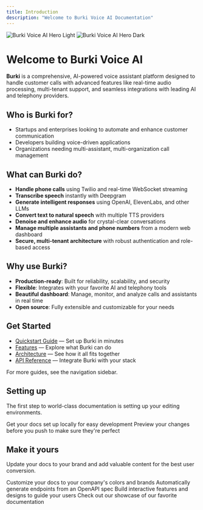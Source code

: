 ```yaml
---
title: Introduction
description: "Welcome to Burki Voice AI Documentation"
---
```


<img
  className="block dark:hidden"
  src="/images/hero-light.png"
  alt="Burki Voice AI Hero Light"
/>
<img
  className="hidden dark:block"
  src="/images/hero-dark.png"
  alt="Burki Voice AI Hero Dark"
/>

# Welcome to Burki Voice AI

**Burki** is a comprehensive, AI-powered voice assistant platform designed to handle customer calls with advanced features like real-time audio processing, multi-tenant support, and seamless integrations with leading AI and telephony providers.

## Who is Burki for?
- Startups and enterprises looking to automate and enhance customer communication
- Developers building voice-driven applications
- Organizations needing multi-assistant, multi-organization call management

## What can Burki do?
- **Handle phone calls** using Twilio and real-time WebSocket streaming
- **Transcribe speech** instantly with Deepgram
- **Generate intelligent responses** using OpenAI, ElevenLabs, and other LLMs
- **Convert text to natural speech** with multiple TTS providers
- **Denoise and enhance audio** for crystal-clear conversations
- **Manage multiple assistants and phone numbers** from a modern web dashboard
- **Secure, multi-tenant architecture** with robust authentication and role-based access

## Why use Burki?
- **Production-ready**: Built for reliability, scalability, and security
- **Flexible**: Integrates with your favorite AI and telephony tools
- **Beautiful dashboard**: Manage, monitor, and analyze calls and assistants in real time
- **Open source**: Fully extensible and customizable for your needs

## Get Started
- [Quickstart Guide](quickstart) — Set up Burki in minutes
- [Features](features) — Explore what Burki can do
- [Architecture](architecture) — See how it all fits together
- [API Reference](api-reference/introduction) — Integrate Burki with your stack

For more guides, see the navigation sidebar.

## Setting up

The first step to world-class documentation is setting up your editing environments.

<CardGroup cols={2}>
  <Card
    title="Edit Your Docs"
    icon="pen-to-square"
    href="https://mintlify.com/docs/quickstart"
  >
    Get your docs set up locally for easy development
  </Card>
  <Card
    title="Preview Changes"
    icon="image"
    href="https://mintlify.com/docs/development"
  >
    Preview your changes before you push to make sure they're perfect
  </Card>
</CardGroup>

## Make it yours

Update your docs to your brand and add valuable content for the best user conversion.

<CardGroup cols={2}>
  <Card
    title="Customize Style"
    icon="palette"
    href="https://mintlify.com/docs/settings/global"
  >
    Customize your docs to your company's colors and brands
  </Card>
  <Card
    title="Reference APIs"
    icon="code"
    href="https://mintlify.com/docs/api-playground/openapi"
  >
    Automatically generate endpoints from an OpenAPI spec
  </Card>
  <Card
    title="Add Components"
    icon="screwdriver-wrench"
    href="https://mintlify.com/docs/content/components/accordions"
  >
    Build interactive features and designs to guide your users
  </Card>
  <Card
    title="Get Inspiration"
    icon="stars"
    href="https://mintlify.com/customers"
  >
    Check out our showcase of our favorite documentation
  </Card>
</CardGroup>
